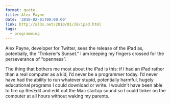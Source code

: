 ```yaml
---
format: quote
title: Alex Payne
date: '2010-02-01T00:00:00'
link: http://al3x.net/2010/01/28/ipad.html
tags:
  - programming
---
```


<p>Alex Payne, developer for Twitter, sees the release of the iPad as, potentially, the &#8220;Tinkerer&#8217;s Sunset.&#8221;  I am keeping my fingers crossed for the perseverance of &#8220;openness&#8221;.</p>

The thing that bothers me most about the iPad is this: if I had an iPad rather than a real computer as a kid, I’d never be a programmer today. I’d never have had the ability to run whatever stupid, potentially harmful, hugely educational programs I could download or write. I wouldn’t have been able to fire up ResEdit and edit out the Mac startup sound so I could tinker on the computer at all hours without waking my parents.